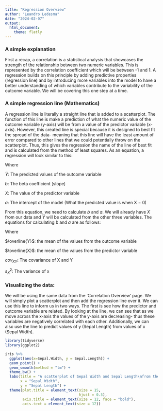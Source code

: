 ```yaml
---
title: "Regression Overview"
author: "Leandro Ledesma"
date: "2024-02-07"
output: 
  html_document:
    theme: flatly
---
```


### A simple explanation

First a recap, a correlation is a statistical analysis that showcases the strength of the relationship between two numeric variables. This is represented by the correlation coefficient which will be between -1 and 1. A regression builds on this principle by adding predictive properties (regression line) and by introducing more variables into the model to have a better understanding of which variables contribute to the variability of the outcome variable. We will be covering this one step at a time. 


### A simple regression line (Mathematics)

A regression line is literally a straight line that is added to a scatterplot. The function of this line is make a prediction of what the numeric value of the outcome variable (y-axis) will be from a value of the predictor variable (x-axis). However, this created line is special because it is designed to best fit the spread of the data- meaning that this line will have the least amount of error compared to other lines that we could potentially throw on the scatterplot. Thus, this gives the regression the name of the line of best fit and is calculated from the method of least squares. As an equation, a regression will look similar to this:

\begin{align*}

\hat{Y} = bX + a

\end{align*}


Where

$\hat{Y}$: The predicted values of the outcome variable

$b$: The beta coefficient (slope)

$X$: The value of the predictor variable

$a$: The intercept of the model (What the predicted value is when X = 0)

From this equation, we need to calculate $b$ and $a$. We will already have $X$ from our data and $\hat{Y}$ will be calculated from the other three variables. The equations for calculating $b$ and $a$ are as follows:

\begin{align*}

a = \overline{Y} - b\overline{X}

\end{align*}

\begin{align*}

b = \frac {cov_{XY}} {s_{x}^2}

\end{align*}

Where 

$\overline{Y}$: the mean of the values from the outcome variable

$\overline{X}$: the mean of the values from the predictor variable

$cov_{XY}$: The covariance of X and Y

$s_{X}^2$: The variance of x


### Visualizing the data:

We will be using the same data from the 'Correlation Overview' page. We will simply plot a scatterplot and then add the regression line over it. We can use this line to inform us in two ways. The first is see how the predictor and outcome variable are related. By looking at the line, we can see that as we move across the x-axis the values of the y-axis are decreasing- thus these variables are negatively correlated with each other. Additionally, we can also use the line to predict values of y (Sepal Length) from values of x (Sepal Width). 


```r
library(tidyverse)
library(ggplot2)

iris %>%
  ggplot(aes(x=Sepal.Width, y = Sepal.Length)) +
  geom_point() +
  geom_smooth(method = "lm") +
  theme_bw() +
  labs(title = "A scatterplot of Sepal Width and Sepal Length\nfrom the iris dataset with a regression line",
       x = "Sepal Width",
       y = "Sepal Length") +
  theme(plot.title = element_text(size = 15,
                                  hjust = 0.5),
        axis.title = element_text(size = 12, face = "bold"),
        axis.text = element_text(size = 12))


```






